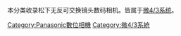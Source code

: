 本分类收录松下无反可交换镜头数码相机。皆属于[[微4/3系统|微4/3系统]]。

[[Category:Panasonic數位相機|Category:Panasonic數位相機]]
[[Category:微4/3系統|Category:微4/3系統]]
